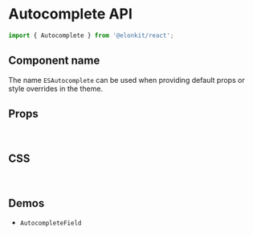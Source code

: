 
<Meta title="Components API/Autocomplete" />

# Autocomplete API

```js
import { Autocomplete } from '@elonkit/react';
```

## Component name

The name `ESAutocomplete` can be used when providing default props or style overrides in the theme.

## Props

<TableInterface name="AutocompleteProps" variant="props" />

<br />

## CSS

<TableInterface name="AutocompleteClasses" variant="css" />

<br />

## Demos

<ul>
  <li>
    <LinkTo kind="components-AutocompleteField" story="demo">
      <code>AutocompleteField</code>
    </LinkTo>
  </li>
</ul>
